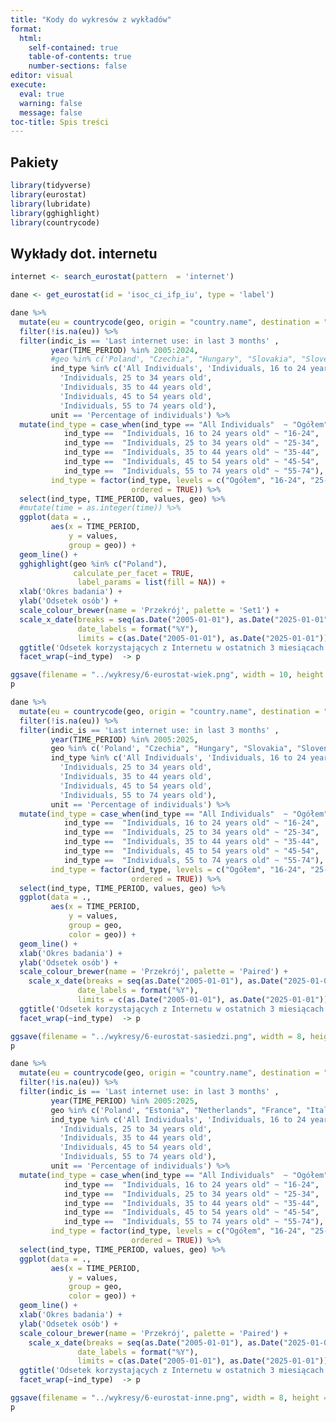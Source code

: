 ```yaml
---
title: "Kody do wykresów z wykładów"
format: 
  html:
    self-contained: true
    table-of-contents: true
    number-sections: false
editor: visual
execute: 
  eval: true
  warning: false
  message: false
toc-title: Spis treści
---
```


## Pakiety

```r
library(tidyverse)
library(eurostat)
library(lubridate)
library(gghighlight)
library(countrycode)
```

## Wykłady dot. internetu

```r
internet <- search_eurostat(pattern  = 'internet')
```

```r
dane <- get_eurostat(id = 'isoc_ci_ifp_iu', type = 'label')
```

```r
dane %>% 
  mutate(eu = countrycode(geo, origin = "country.name", destination = "eu28")) %>%
  filter(!is.na(eu)) %>%
  filter(indic_is == 'Last internet use: in last 3 months' , 
         year(TIME_PERIOD) %in% 2005:2024,
         #geo %in% c('Poland', "Czechia", "Hungary", "Slovakia", "Slovenia"),
         ind_type %in% c('All Individuals', 'Individuals, 16 to 24 years old',
           'Individuals, 25 to 34 years old',
           'Individuals, 35 to 44 years old',
           'Individuals, 45 to 54 years old',
           'Individuals, 55 to 74 years old'),
         unit == 'Percentage of individuals') %>%
  mutate(ind_type = case_when(ind_type == "All Individuals"  ~ "Ogółem",
            ind_type ==  "Individuals, 16 to 24 years old" ~ "16-24",
            ind_type ==  "Individuals, 25 to 34 years old" ~ "25-34",
            ind_type ==  "Individuals, 35 to 44 years old" ~ "35-44",
            ind_type ==  "Individuals, 45 to 54 years old" ~ "45-54",
            ind_type ==  "Individuals, 55 to 74 years old" ~ "55-74"),
         ind_type = factor(ind_type, levels = c("Ogółem", "16-24", "25-34", "35-44", "45-54", "55-74"), 
                           ordered = TRUE)) %>%
  select(ind_type, TIME_PERIOD, values, geo) %>%
  #mutate(time = as.integer(time)) %>%
  ggplot(data = .,
         aes(x = TIME_PERIOD,
             y = values,
             group = geo)) + 
  geom_line() +
  gghighlight(geo %in% c("Poland"), 
              calculate_per_facet = TRUE, 
               label_params = list(fill = NA)) + 
  xlab('Okres badania') +
  ylab('Odsetek osób') +
  scale_colour_brewer(name = 'Przekrój', palette = 'Set1') +
  scale_x_date(breaks = seq(as.Date("2005-01-01"), as.Date("2025-01-01"), by = "5 years"),
               date_labels = format("%Y"),
               limits = c(as.Date("2005-01-01"), as.Date("2025-01-01"))) +
  ggtitle('Odsetek korzystających z Internetu w ostatnich 3 miesiącach w Polsce i UE') +
  facet_wrap(~ind_type)  -> p

ggsave(filename = "../wykresy/6-eurostat-wiek.png", width = 10, height = 5)
p

```

```r
dane %>% 
  mutate(eu = countrycode(geo, origin = "country.name", destination = "eu28")) %>%
  filter(!is.na(eu)) %>%
  filter(indic_is == 'Last internet use: in last 3 months' , 
         year(TIME_PERIOD) %in% 2005:2025,
         geo %in% c('Poland', "Czechia", "Hungary", "Slovakia", "Slovenia"),
         ind_type %in% c('All Individuals', 'Individuals, 16 to 24 years old',
           'Individuals, 25 to 34 years old',
           'Individuals, 35 to 44 years old',
           'Individuals, 45 to 54 years old',
           'Individuals, 55 to 74 years old'),
         unit == 'Percentage of individuals') %>%
  mutate(ind_type = case_when(ind_type == "All Individuals"  ~ "Ogółem",
            ind_type ==  "Individuals, 16 to 24 years old" ~ "16-24",
            ind_type ==  "Individuals, 25 to 34 years old" ~ "25-34",
            ind_type ==  "Individuals, 35 to 44 years old" ~ "35-44",
            ind_type ==  "Individuals, 45 to 54 years old" ~ "45-54",
            ind_type ==  "Individuals, 55 to 74 years old" ~ "55-74"),
         ind_type = factor(ind_type, levels = c("Ogółem", "16-24", "25-34", "35-44", "45-54", "55-74"), 
                           ordered = TRUE)) %>%
  select(ind_type, TIME_PERIOD, values, geo) %>%
  ggplot(data = .,
         aes(x = TIME_PERIOD,
             y = values,
             group = geo,
             color = geo)) + 
  geom_line() +
  xlab('Okres badania') +
  ylab('Odsetek osób') +
  scale_colour_brewer(name = 'Przekrój', palette = 'Paired') +
    scale_x_date(breaks = seq(as.Date("2005-01-01"), as.Date("2025-01-01"), by = "5 years"),
               date_labels = format("%Y"),
               limits = c(as.Date("2005-01-01"), as.Date("2025-01-01"))) +
  ggtitle('Odsetek korzystających z Internetu w ostatnich 3 miesiącach w Polsce i wybrane kraje') +
  facet_wrap(~ind_type)  -> p

ggsave(filename = "../wykresy/6-eurostat-sasiedzi.png", width = 8, height = 4)
p

```

```r
dane %>% 
  mutate(eu = countrycode(geo, origin = "country.name", destination = "eu28")) %>%
  filter(!is.na(eu)) %>%
  filter(indic_is == 'Last internet use: in last 3 months' , 
         year(TIME_PERIOD) %in% 2005:2025,
         geo %in% c('Poland', "Estonia", "Netherlands", "France", "Italy", "Spain", "Finland"),
         ind_type %in% c('All Individuals', 'Individuals, 16 to 24 years old',
           'Individuals, 25 to 34 years old',
           'Individuals, 35 to 44 years old',
           'Individuals, 45 to 54 years old',
           'Individuals, 55 to 74 years old'),
         unit == 'Percentage of individuals') %>%
  mutate(ind_type = case_when(ind_type == "All Individuals"  ~ "Ogółem",
            ind_type ==  "Individuals, 16 to 24 years old" ~ "16-24",
            ind_type ==  "Individuals, 25 to 34 years old" ~ "25-34",
            ind_type ==  "Individuals, 35 to 44 years old" ~ "35-44",
            ind_type ==  "Individuals, 45 to 54 years old" ~ "45-54",
            ind_type ==  "Individuals, 55 to 74 years old" ~ "55-74"),
         ind_type = factor(ind_type, levels = c("Ogółem", "16-24", "25-34", "35-44", "45-54", "55-74"), 
                           ordered = TRUE)) %>%
  select(ind_type, TIME_PERIOD, values, geo) %>%
  ggplot(data = .,
         aes(x = TIME_PERIOD,
             y = values,
             group = geo,
             color = geo)) + 
  geom_line() +
  xlab('Okres badania') +
  ylab('Odsetek osób') +
  scale_colour_brewer(name = 'Przekrój', palette = 'Paired') +
    scale_x_date(breaks = seq(as.Date("2005-01-01"), as.Date("2025-01-01"), by = "5 years"),
               date_labels = format("%Y"),
               limits = c(as.Date("2005-01-01"), as.Date("2025-01-01"))) +
  ggtitle('Odsetek korzystających z Internetu w ostatnich 3 miesiącach w Polsce i wybrane kraje') +
  facet_wrap(~ind_type)  -> p

ggsave(filename = "../wykresy/6-eurostat-inne.png", width = 8, height = 4)
p

```
